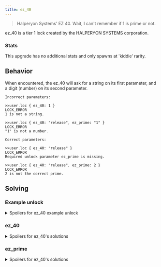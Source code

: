 ```yaml
---
title: ez_40
---
```


> Halperyon Systems' EZ 40. Wait, I can't remember if 1 is prime or not.

ez_40 is a tier 1 lock created by the HALPERYON SYSTEMS corporation.

### Stats

This upgrade has no additional stats and only spawns at 'kiddie' rarity.

## Behavior

When encountered, the ez_40 will ask for a string on its first parameter, and a digit (number) on its second parameter.

```
Incorrect parameters:

>>user.loc { ez_40: 1 }
LOCK_ERROR
1 is not a string.

>>user.loc { ez_40: "release", ez_prime: "1" }
LOCK_ERROR
"1" is not a number.

Correct parameters:

>>user.loc { ez_40: "release" }
LOCK_ERROR
Required unlock parameter ez_prime is missing.

>>user.loc { ez_40: "release", ez_prime: 2 }
LOCK_ERROR
2 is not the correct prime.
```

## Solving

### Example unlock

<details>
  <summary>Spoilers for ez_40 example unlock</summary>

```
>>user.loc { ez_40: "release", ez_prime: 43 }
WARNING: BINMAT security shell inactive. Intelligent defense system offline.
LOCK_UNLOCKED
System <user> breached.
Connection terminated.
```

</details>

### ez_40

<details>
  <summary>Spoilers for ez_40's solutions</summary>

Possible strings for first parameter: "open", "unlock", "release"

</details>

### ez_prime

<details>
  <summary>Spoilers for ez_40's solutions</summary>

Possible digits for second parameter: 2, 3, 5, 7, 11, 13, 17, 19, 23, 29, 31, 37, 41, 43, 47, 53,
59, 61, 67, 71, 73, 79, 83, 89, 97

</details>
